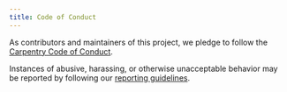 ```yaml
---
title: Code of Conduct
---
```

As contributors and maintainers of this project,
we pledge to follow the [Carpentry Code of Conduct](https://docs.carpentries.org/topic_folders/policies/code-of-conduct.html).

Instances of abusive, harassing, or otherwise unacceptable behavior
may be reported by following our [reporting guidelines](https://docs.carpentries.org/topic_folders/policies/incident-reporting.html).

<!-- {% include links.md %} -->